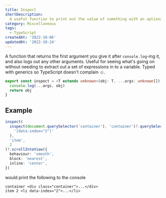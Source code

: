 ```yaml
---
title: Inspect
shortDescription:
  A useful function to print out the value of something with an optional message
category: Miscellaneous
tags:
  - TypeScript
createdAt: '2022-10-06'
updatedAt: '2022-10-24'
---
```


A function that returns the first argument you give it after `console.log`-ing
it, and also logs out any other arguments. Useful for seeing what's going on
without needing to extract out a set of expressions in to a variable. Typed with
generics so TypeScript doesn't complain ☺.

```ts
export const inspect = <T extends unknown>(obj: T, ...args: unknown[]): T => {
  console.log(...args, obj)
  return obj
}
```

## Example

```ts {0-1,4-5}
inspect(
  inspect(document.querySelector('container'), 'container')?.querySelector(
    '[data-index="2"]'
  ),
  'item',
  2
)?.scrollIntoView({
  behaviour: 'smooth',
  block: 'nearest',
  inline: 'center',
})
```

would print the following to the console

```
container <div class="container">...</div>
item 2 <li data-index="2">...</li>
```
